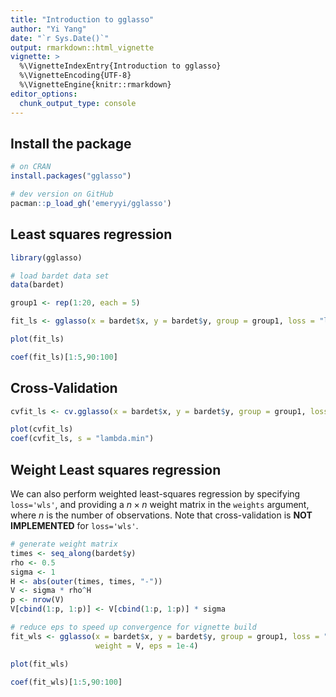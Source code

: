 ```yaml
---
title: "Introduction to gglasso"
author: "Yi Yang"
date: "`r Sys.Date()`"
output: rmarkdown::html_vignette
vignette: >
  %\VignetteIndexEntry{Introduction to gglasso}
  %\VignetteEncoding{UTF-8}
  %\VignetteEngine{knitr::rmarkdown}
editor_options: 
  chunk_output_type: console
---
```



## Install the package

```r
# on CRAN
install.packages("gglasso")

# dev version on GitHub
pacman::p_load_gh('emeryyi/gglasso')
```


## Least squares regression
```r
library(gglasso)

# load bardet data set
data(bardet)

group1 <- rep(1:20, each = 5)

fit_ls <- gglasso(x = bardet$x, y = bardet$y, group = group1, loss = "ls")

plot(fit_ls)

coef(fit_ls)[1:5,90:100]
```

## Cross-Validation

```r
cvfit_ls <- cv.gglasso(x = bardet$x, y = bardet$y, group = group1, loss = "ls")

plot(cvfit_ls)
coef(cvfit_ls, s = "lambda.min")
```




## Weight Least squares regression

We can also perform weighted least-squares regression by specifying `loss='wls'`, and providing a $n \times n$ weight matrix in the `weights` argument, where $n$ is the number of observations. Note that cross-validation is **NOT IMPLEMENTED** for `loss='wls'`.

```r
# generate weight matrix
times <- seq_along(bardet$y)
rho <- 0.5
sigma <- 1
H <- abs(outer(times, times, "-"))
V <- sigma * rho^H
p <- nrow(V)
V[cbind(1:p, 1:p)] <- V[cbind(1:p, 1:p)] * sigma

# reduce eps to speed up convergence for vignette build
fit_wls <- gglasso(x = bardet$x, y = bardet$y, group = group1, loss = "wls", 
                   weight = V, eps = 1e-4)

plot(fit_wls)

coef(fit_wls)[1:5,90:100]
```


